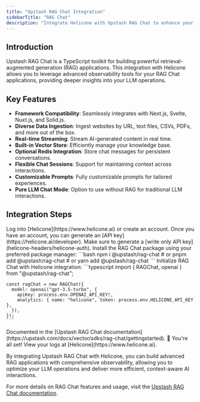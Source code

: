 ```yaml
---
title: "Upstash RAG Chat Integration"
sidebarTitle: "RAG Chat"
description: "Integrate Helicone with Upstash RAG Chat to enhance your retrieval-augmented generation applications with comprehensive observability and analytics."
---
```


## Introduction

Upstash RAG Chat is a TypeScript toolkit for building powerful retrieval-augmented generation (RAG) applications. This integration with Helicone allows you to leverage advanced observability tools for your RAG Chat applications, providing deeper insights into your LLM operations.

## Key Features

- **Framework Compatibility**: Seamlessly integrates with Next.js, Svelte, Nuxt.js, and Solid.js.
- **Diverse Data Ingestion**: Ingest websites by URL, text files, CSVs, PDFs, and more out of the box.
- **Real-time Streaming**: Stream AI-generated content in real time.
- **Built-in Vector Store**: Efficiently manage your knowledge base.
- **Optional Redis Integration**: Store chat messages for persistent conversations.
- **Flexible Chat Sessions**: Support for maintaining context across interactions.
- **Customizable Prompts**: Fully customizable prompts for tailored experiences.
- **Pure LLM Chat Mode**: Option to use without RAG for traditional LLM interactions.

## Integration Steps

<Steps>
  <Step title="Create a Helicone account + Generate an API Key">
    Log into [Helicone](https://www.helicone.ai) or create an account. Once you have an account, you
    can generate an [API key](https://helicone.ai/developer).
    <Note>
      Make sure to generate a [write only API key](helicone-headers/helicone-auth).
    </Note>
  </Step>
  <Step title="Install RAG Chat">
    Install the RAG Chat package using your preferred package manager:
    ```bash
    npm i @upstash/rag-chat
    # or
    pnpm add @upstash/rag-chat
    # or
    yarn add @upstash/rag-chat
    ```
  </Step>
  <Step title="Configure RAG Chat with Helicone">
    Initialize RAG Chat with Helicone integration:
    ```typescript
    import { RAGChat, openai } from "@upstash/rag-chat";

    const ragChat = new RAGChat({
      model: openai("gpt-3.5-turbo", {
        apiKey: process.env.OPENAI_API_KEY!,
        analytics: { name: "helicone", token: process.env.HELICONE_API_KEY },
      }),
    });
    ```

  </Step>
  <Step title="Use RAG Chat in Your Application">
    Documented in the [Upstash RAG Chat documentation](https://upstash.com/docs/vector/sdks/rag-chat/gettingstarted).
  </Step>
  <Step title="View Your Logs">
    🎉 You're all set! View your logs at [Helicone](https://www.helicone.ai).
  </Step>
</Steps>

By integrating Upstash RAG Chat with Helicone, you can build advanced RAG applications with comprehensive observability, allowing you to optimize your LLM operations and deliver more efficient, context-aware AI interactions.

For more details on RAG Chat features and usage, visit the [Upstash RAG Chat documentation](https://upstash.com/docs/vector/sdks/rag-chat/gettingstarted).
